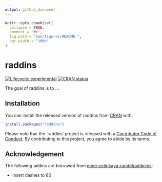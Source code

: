 ```yaml
---
output: github_document
---
```


<!-- README.md is generated from README.Rmd. Please edit that file -->

```r
knitr::opts_chunk$set(
  collapse = TRUE,
  comment = "#>",
  fig.path = "man/figures/README-",
  out.width = "100%"
)
```

# raddins

<!-- badges: start -->
[![Lifecycle: experimental](https://img.shields.io/badge/lifecycle-experimental-orange.svg)](https://www.tidyverse.org/lifecycle/#experimental)
[![CRAN status](https://www.r-pkg.org/badges/version/raddins)](https://CRAN.R-project.org/package=raddins)
<!-- badges: end -->

The goal of raddins is to ...

## Installation

You can install the released version of raddins from [CRAN](https://CRAN.R-project.org) with:

``` r
install.packages("raddins")
```

Please note that the 'raddins' project is released with a
[Contributor Code of Conduct](.github/CODE_OF_CONDUCT.md).
By contributing to this project, you agree to abide by its terms.

## Acknowledgement

The following addins are borrowed from [mine-cetinkaya-rundel/addmins](https://github.com/mine-cetinkaya-rundel/addmins):

- Insert dashes to 80
